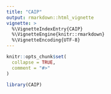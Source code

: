 ```yaml
---
title: "CAIP"
output: rmarkdown::html_vignette
vignette: >
  %\VignetteIndexEntry{CAIP}
  %\VignetteEngine{knitr::rmarkdown}
  %\VignetteEncoding{UTF-8}
---
```


```r
knitr::opts_chunk$set(
  collapse = TRUE,
  comment = "#>"
)
```

```r
library(CAIP)
```
